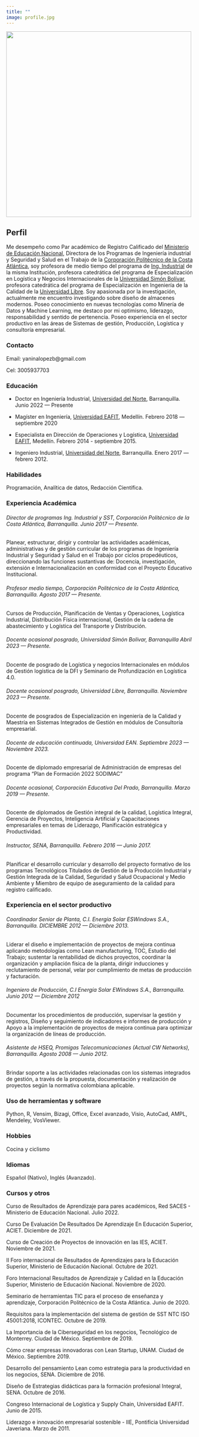 ```yaml
---
title: ""
image: profile.jpg
---
```

</center>

![](images/profile.jpg){fig-align="center" width="495"}


## Perfil

Me desempeño como Par académico de Registro Calificado del [Ministerio de Educación Nacional](https://www.mineducacion.gov.co/portal/), Directora de los Programas de Ingeniería industrial y Seguridad y Salud en el Trabajo de la [Corporación Politécnico de la Costa Atlántica](https://pca.edu.co/wp/), soy profesora de medio tiempo del programa de [Ing. Industrial](https://pca.edu.co/wp/ingenieria-industrial/) de la misma Institución, profesora catedrática del programa de Especialización en Logística y Negocios Internacionales de la [Universidad Simón Bolívar](https://www.unisimon.edu.co), profesora catedrática del programa de Especialización en Ingeniería de la Calidad de la [Universidad Libre](https://www.unilibrebaq.edu.co/unilibrebaq/). Soy apasionada por la investigación, actualmente me encuentro investigando sobre diseño de almacenes modernos. Poseo conocimiento en nuevas tecnologías como Minería de Datos y Machine Learning, me destaco por mi optimismo, liderazgo, responsabilidad y sentido de pertenencia. Poseo experiencia en el sector productivo en las áreas de Sistemas de gestión, Producción, Logística y consultoría empresarial.

### Contacto

Email: yaninalopezb@gmail.com

Cel: 3005937703

### Educación

-   Doctor en Ingeniería Industrial, [Universidad del Norte](https://www.uninorte.edu.co), Barranquilla. Junio 2022 — Presente

-   Magíster en Ingeniería, [Universidad EAFIT](https://www.eafit.edu.co), Medellín. Febrero 2018 — septiembre 2020

-   Especialista en Dirección de Operaciones y Logística, [Universidad EAFIT](https://www.eafit.edu.co), Medellín. Febrero 2014 - septiembre 2015.

-   Ingeniero Industrial, [Universidad del Norte](https://www.uninorte.edu.co), Barranquilla. Enero 2017 — febrero 2012.

### Habilidades
Programación, Analítica de datos, Redacción Científica.

### Experiencia Académica

###### Director de programas Ing. Industrial y SST, Corporación Politécnico de la Costa Atlántica, Barranquilla. Junio 2017 — Presente.

Planear, estructurar, dirigir y controlar las actividades académicas, administrativas y de gestión curricular de los programas de Ingeniería Industrial y Seguridad y Salud en el Trabajo por ciclos propedéuticos, direccionando las funciones sustantivas de: Docencia, investigación, extensión e Internacionalización en conformidad con el Proyecto Educativo Institucional.

###### Profesor medio tiempo, Corporación Politécnico de la Costa Atlántica, Barranquilla. Agosto 2017 — Presente.

Cursos de Producción, Planificación de Ventas y Operaciones, Logística Industrial, Distribución Física internacional, Gestión de la cadena de abastecimiento y Logística del Transporte y Distribución.

###### Docente ocasional posgrado, Universidad Simón Bolívar, Barranquilla Abril 2023 — Presente.

Docente de posgrado de Logística y negocios Internacionales en módulos de Gestión logística de la DFI y Seminario de Profundización en Logística 4.0.

###### Docente ocasional posgrado, Universidad Libre, Barranquilla. Noviembre 2023 — Presente.

Docente de posgrados de Especialización en ingeniería de la Calidad y Maestría en Sistemas Integrados de Gestión en módulos de Consultoría empresarial.

###### Docente de educación continuada, Universidad EAN. Septiembre 2023 — Noviembre 2023.

Docente de diplomado empresarial de Administración de empresas del programa "Plan de Formación 2022 SODIMAC"

###### Docente ocasional, Corporación Educativa Del Prado, Barranquilla. Marzo 2019 — Presente.

Docente de diplomados de Gestión integral de la calidad, Logística Integral, Gerencia de Proyectos, Inteligencia Artificial y Capacitaciones empresariales en temas de Liderazgo, Planificación estratégica y Productividad.

###### Instructor, SENA, Barranquilla. Febrero 2016 — Junio 2017.

Planificar el desarrollo curricular y desarrollo del proyecto formativo de los programas Tecnológicos Titulados de Gestión de la Producción Industrial y Gestión Integrada de la Calidad, Seguridad y Salud Ocupacional y Medio Ambiente y Miembro de equipo de aseguramiento de la calidad para registro calificado.

### Experiencia en el sector productivo

###### Coordinador Senior de Planta, C.I. Energía Solar ESWindows S.A., Barranquilla. DICIEMBRE 2012 — Diciembre 2013.

Liderar el diseño e implementación de proyectos de mejora continua aplicando metodologías como Lean manufacturing, TOC, Estudio del Trabajo; sustentar la rentabilidad de dichos proyectos, coordinar la organización y ampliación física de la planta, dirigir inducciones y reclutamiento de personal, velar por cumplimiento de metas de producción y facturación.

###### Ingeniero de Producción, C.I Energía Solar EWindows S.A., Barranquilla. Junio 2012 — Diciembre 2012

Documentar los procedimientos de producción, supervisar la gestión y registros, Diseño y seguimiento de indicadores e informes de producción y Apoyo a la implementación de proyectos de mejora continua para optimizar la organización de líneas de producción.

###### Asistente de HSEQ, Promigas Telecomunicaciones (Actual CW Networks), Barranquilla. Agosto 2008 — Junio 2012.

Brindar soporte a las actividades relacionadas con los sistemas integrados de gestión, a través de la propuesta, documentación y realización de proyectos según la normativa colombiana aplicable.

### Uso de herramientas y software

Python, R, Vensim, Bizagi, Office, Excel avanzado, Visio, AutoCad, AMPL, Mendeley, VosViewer.

### Hobbies

Cocina y ciclismo

### Idiomas

Español (Nativo), Inglés (Avanzado).

### Cursos y otros

Curso de Resultados de Aprendizaje para pares académicos, Red SACES - Ministerio de Educación Nacional. Julio 2022.

Curso De Evaluación De Resultados De Aprendizaje En Educación Superior, ACIET. Diciembre de 2021.

Curso de Creación de Proyectos de innovación en las IES, ACIET. Noviembre de 2021.

II Foro internacional de Resultados de Aprendizajes para la Educación Superior, Ministerio de Educación Nacional. Octubre de 2021.

Foro Internacional Resultados de Aprendizaje y Calidad en la Educación Superior, Ministerio de Educación Nacional. Noviembre de 2020.

Seminario de herramientas TIC para el proceso de enseñanza y aprendizaje, Corporación Politécnico de la Costa Atlántica. Junio de 2020.

Requisitos para la implementación del sistema de gestión de SST NTC ISO 45001:2018, ICONTEC. Octubre de 2019.

La Importancia de la Ciberseguridad en los negocios, Tecnológico de Monterrey. Ciudad de México. Septiembre de 2019.

Cómo crear empresas innovadoras con Lean Startup, UNAM. Ciudad de México. Septiembre 2019. 

Desarrollo del pensamiento Lean como estrategia para la productividad en los negocios, SENA. Diciembre de 2016.

Diseño de Estrategias didácticas para la formación profesional Integral, SENA. Octubre de 2016.

Congreso Internacional de Logística y Supply Chain, Universidad EAFIT. Junio de 2015.

Liderazgo e innovación empresarial sostenible - IIE, Pontificia Universidad Javeriana. Marzo de 2011.
